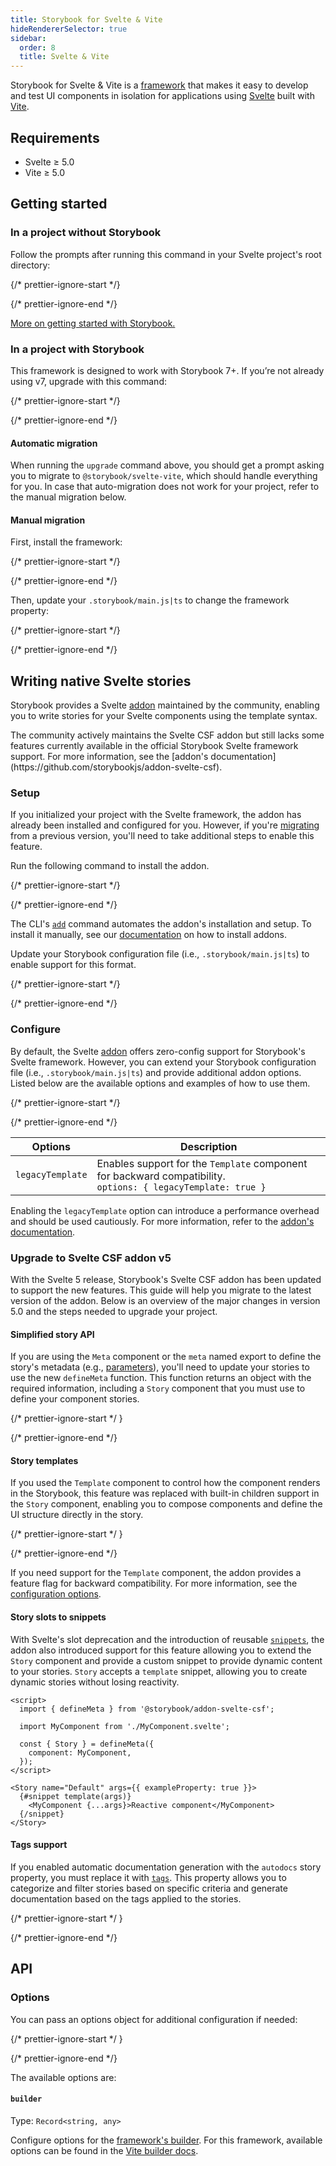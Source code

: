 ```yaml
---
title: Storybook for Svelte & Vite
hideRendererSelector: true
sidebar:
  order: 8
  title: Svelte & Vite
---
```


Storybook for Svelte & Vite is a [framework](../../contribute/framework.mdx) that makes it easy to develop and test UI components in isolation for applications using [Svelte](https://svelte.dev/) built with [Vite](https://vitejs.dev/).

## Requirements

* Svelte ≥ 5.0
* Vite ≥ 5.0

## Getting started

### In a project without Storybook

Follow the prompts after running this command in your Svelte project's root directory:

{/* prettier-ignore-start */}

<CodeSnippets path="create-command.md" />

{/* prettier-ignore-end */}

[More on getting started with Storybook.](../install.mdx)

### In a project with Storybook

This framework is designed to work with Storybook 7+. If you’re not already using v7, upgrade with this command:

{/* prettier-ignore-start */}

<CodeSnippets path="storybook-upgrade.md" />

{/* prettier-ignore-end */}

#### Automatic migration

When running the `upgrade` command above, you should get a prompt asking you to migrate to `@storybook/svelte-vite`, which should handle everything for you. In case that auto-migration does not work for your project, refer to the manual migration below.

#### Manual migration

First, install the framework:

{/* prettier-ignore-start */}

<CodeSnippets path="svelte-vite-install.md" />

{/* prettier-ignore-end */}

Then, update your `.storybook/main.js|ts` to change the framework property:

{/* prettier-ignore-start */}

<CodeSnippets path="svelte-vite-add-framework.md" />

{/* prettier-ignore-end */}

## Writing native Svelte stories

Storybook provides a Svelte [addon](https://storybook.js.org/addons/@storybook/addon-svelte-csf) maintained by the community, enabling you to write stories for your Svelte components using the template syntax.

<Callout variant="info">
  The community actively maintains the Svelte CSF addon but still lacks some features currently available in the official Storybook Svelte framework support. For more information, see the [addon's documentation](https://github.com/storybookjs/addon-svelte-csf).
</Callout>

### Setup

If you initialized your project with the Svelte framework, the addon has already been installed and configured for you. However, if you're [migrating](#automatic-migration) from a previous version, you'll need to take additional steps to enable this feature.

Run the following command to install the addon.

{/* prettier-ignore-start */}

<CodeSnippets path="svelte-csf-addon-install.md" />

{/* prettier-ignore-end */}

<Callout variant="info">

  The CLI's [`add`](../../api/cli-options.mdx#add) command automates the addon's installation and setup. To install it manually, see our [documentation](../addons/install-addons.mdx#manual-installation) on how to install addons.

</Callout>

Update your Storybook configuration file (i.e., `.storybook/main.js|ts`) to enable support for this format.

{/* prettier-ignore-start */}

<CodeSnippets path="main-config-svelte-csf-register.md" />

{/* prettier-ignore-end */}

### Configure

By default, the Svelte [addon](https://storybook.js.org/addons/@storybook/addon-svelte-csf) offers zero-config support for Storybook's Svelte framework. However, you can extend your Storybook configuration file (i.e., `.storybook/main.js|ts`) and provide additional addon options. Listed below are the available options and examples of how to use them.

{/* prettier-ignore-start */}

<CodeSnippets path="svelte-csf-addon-options.md" />

{/* prettier-ignore-end */}

| Options          | Description |
| ---------------- | ------------------------------------------------------------------------------------------------------------------ |
| `legacyTemplate` | Enables support for the `Template` component for backward compatibility. <br/> `options: { legacyTemplate: true }` |

<Callout variant="info">

  Enabling the `legacyTemplate` option can introduce a performance overhead and should be used cautiously. For more information, refer to the [addon's documentation](https://github.com/storybookjs/addon-svelte-csf/blob/next/README.md#legacy-api).

</Callout>

### Upgrade to Svelte CSF addon v5

With the Svelte 5 release, Storybook's Svelte CSF addon has been updated to support the new features. This guide will help you migrate to the latest version of the addon. Below is an overview of the major changes in version 5.0 and the steps needed to upgrade your project.

#### Simplified story API

If you are using the `Meta` component or the `meta` named export to define the story's metadata (e.g., [parameters](../../writing-stories/parameters.mdx)), you'll need to update your stories to use the new `defineMeta` function. This function returns an object with the required information, including a `Story` component that you must use to define your component stories.

{/* prettier-ignore-start */ }

<CodeSnippets path="svelte-csf-story-migration.md" />

{/* prettier-ignore-end */}

#### Story templates

If you used the `Template` component to control how the component renders in the Storybook, this feature was replaced with built-in children support in the `Story` component, enabling you to compose components and define the UI structure directly in the story.

{/* prettier-ignore-start */ }

<CodeSnippets path="svelte-csf-story-custom-children.md" />

{/* prettier-ignore-end */}

<Callout variant="info">

  If you need support for the `Template` component, the addon provides a feature flag for backward compatibility. For more information, see the [configuration options](#configure).

</Callout>

#### Story slots to snippets

With Svelte's slot deprecation and the introduction of reusable [`snippets`](https://svelte.dev/docs/svelte/v5-migration-guide#Snippets-instead-of-slots), the addon also introduced support for this feature allowing you to extend the `Story` component and provide a custom snippet to provide dynamic content to your stories. `Story` accepts a `template` snippet, allowing you to create dynamic stories without losing reactivity.

```svelte title="MyComponent.stories.svelte"
<script>
  import { defineMeta } from '@storybook/addon-svelte-csf';

  import MyComponent from './MyComponent.svelte';

  const { Story } = defineMeta({
    component: MyComponent,
  });
</script>

<Story name="Default" args={{ exampleProperty: true }}>
  {#snippet template(args)}
    <MyComponent {...args}>Reactive component</MyComponent>
  {/snippet}
</Story>
```

#### Tags support

If you enabled automatic documentation generation with the `autodocs` story property, you must replace it with [`tags`](../../writing-stories/tags.mdx). This property allows you to categorize and filter stories based on specific criteria and generate documentation based on the tags applied to the stories.

{/* prettier-ignore-start */ }

<CodeSnippets path="svelte-csf-addon-tags.md" />

{/* prettier-ignore-end */}

## API

### Options

You can pass an options object for additional configuration if needed:

{/* prettier-ignore-start */ }

<CodeSnippets path="svelte-vite-framework-options.md" />

{/* prettier-ignore-end */}

The available options are:

#### `builder`

Type: `Record<string, any>`

Configure options for the [framework's builder](../../api/main-config/main-config-framework.mdx#optionsbuilder). For this framework, available options can be found in the [Vite builder docs](../../builders/vite.mdx).
